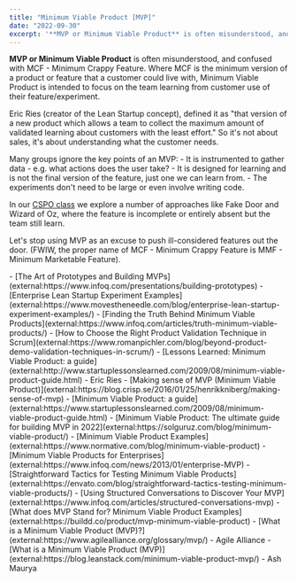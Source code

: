 ```yaml
---
title: "Minimum Viable Product [MVP]"
date: "2022-09-30"
excerpt: '**MVP or Minimum Viable Product** is often misunderstood, and confused with MCF - Minimum'
---
```


**MVP or Minimum Viable Product** is often misunderstood, and confused with MCF - Minimum Crappy Feature. Where MCF is the minimum version of a product or feature that a customer could live with, Minimum Viable Product is intended to focus on the team learning from customer use of their feature/experiment.

Eric Ries (creator of the Lean Startup concept), defined it as "that version of a new product which allows a team to collect the maximum amount of validated learning about customers with the least effort." So it's not about sales, it's about understanding what the customer needs.

Many groups ignore the key points of an MVP: - It is instrumented to gather data - e.g. what actions does the user take? - It is designed for learning and is not the final version of the feature, just one we can learn from. - The experiments don't need to be large or even involve writing code.

In our [CSPO class](external:https://agilepainrelief.com/certified-scrum-product-owner-cspo-training) we explore a number of approaches like Fake Door and Wizard of Oz, where the feature is incomplete or entirely absent but the team still learn.

Let's stop using MVP as an excuse to push ill-considered features out the door. (FWIW, the proper name of MCF - Minimum Crappy Feature is MMF - Minimum Marketable Feature).

<HighlightBox heading="Resource Links" variant="resourceLinks">
- [The Art of Prototypes and Building MVPs](external:https://www.infoq.com/presentations/building-prototypes)
- [Enterprise Lean Startup Experiment Examples](external:https://www.movestheneedle.com/blog/enterprise-lean-startup-experiment-examples/)
- [Finding the Truth Behind Minimum Viable Products](external:https://www.infoq.com/articles/truth-minimum-viable-products/)
- [How to Choose the Right Product Validation Technique in Scrum](external:https://www.romanpichler.com/blog/beyond-product-demo-validation-techniques-in-scrum/)
- [Lessons Learned: Minimum Viable Product: a guide](external:http://www.startuplessonslearned.com/2009/08/minimum-viable-product-guide.html) - Eric Ries
- [Making sense of MVP (Minimum Viable Product)](external:https://blog.crisp.se/2016/01/25/henrikkniberg/making-sense-of-mvp)
- [Minimum Viable Product: a guide](external:https://www.startuplessonslearned.com/2009/08/minimum-viable-product-guide.html)
- [Minimum Viable Product: The ultimate guide for building MVP in 2022](external:https://solguruz.com/blog/minimum-viable-product/)
- [Minimum Viable Product Examples](external:https://www.normative.com/blog/minimum-viable-product)
- [Minimum Viable Products for Enterprises](external:https://www.infoq.com/news/2013/01/enterprise-MVP)
- [Straightforward Tactics for Testing Minimum Viable Products](external:https://envato.com/blog/straightforward-tactics-testing-minimum-viable-products/)
- [Using Structured Conversations to Discover Your MVP](external:https://www.infoq.com/articles/structured-conversations-mvp)
- [What does MVP Stand for? Minimum Viable Product Examples](external:https://buildd.co/product/mvp-minimum-viable-product)
- [What is a Minimum Viable Product (MVP)?](external:https://www.agilealliance.org/glossary/mvp/) - Agile Alliance
- [What is a Minimum Viable Product (MVP)](external:https://blog.leanstack.com/minimum-viable-product-mvp/) - Ash Maurya
</HighlightBox>
